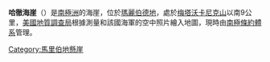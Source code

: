 {{coord|86|20|S|125|36|W|source:GNIS|display=title}}

'''哈徹海崖'''（{{lang-en|Hatcher Bluffs}}）是[[南極洲|南極洲]]的海崖，位於[[瑪麗伯德地|瑪麗伯德地]]，處於[[梅塔沃卡尼克山|梅塔沃卡尼克山]]以南9公里，[[美國地質調查局|美國地質調查局]]根據測量和該國海軍的空中照片繪入地圖，現時由[[南極條約體系|南極條約體系]]管理。

{{DEFAULTSORT:Hatcher Bluffs}}
[[Category:馬里伯地懸崖|Category:馬里伯地懸崖]]


{{MarieByrdLand-geo-stub}}